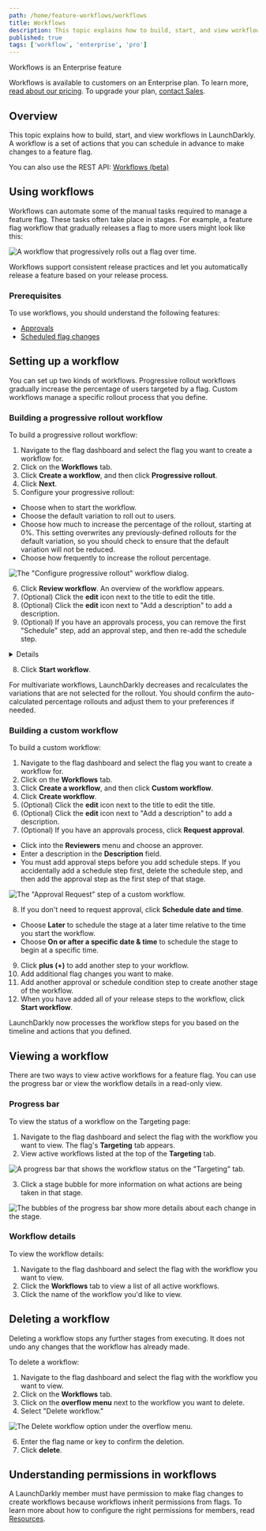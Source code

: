 ```yaml
---
path: /home/feature-workflows/workflows
title: Workflows
description: This topic explains how to build, start, and view workflows in LaunchDarkly.
published: true
tags: ['workflow', 'enterprise', 'pro']
---
```


<Callout intent="primary">
<CalloutTitle>Workflows is an Enterprise feature</CalloutTitle>
<CalloutDescription>

Workflows is available to customers on an Enterprise plan. To learn more, [read about our pricing](https://launchdarkly.com/pricing/). To upgrade your plan, [contact Sales](https://launchdarkly.com/contact-sales/).

</CalloutDescription>
</Callout>

## Overview

This topic explains how to build, start, and view workflows in LaunchDarkly. A workflow is a set of actions that you can schedule in advance to make changes to a feature flag.

<LearnMore>

You can also use the REST API: [Workflows (beta)](https://apidocs.launchdarkly.com/tag/Workflows-(beta)/)

</LearnMore>

## Using workflows

Workflows can automate some of the manual tasks required to manage a feature flag. These tasks often take place in stages. For example, a feature flag workflow that gradually releases a flag to more users might look like this:

![A workflow that progressively rolls out a flag over time.](workflows-progressive-rollout.png)

Workflows support consistent release practices and let you automatically release a feature based on your release process.

### Prerequisites

To use workflows, you should understand the following features:

* [Approvals](/home/feature-workflows/approvals)
* [Scheduled flag changes](/home/feature-workflows/scheduled-changes)

## Setting up a workflow

You can set up two kinds of workflows. Progressive rollout workflows gradually increase the percentage of users targeted by a flag. Custom workflows manage a specific rollout process that you define.

### Building a progressive rollout workflow

To build a progressive rollout workflow:

1. Navigate to the flag dashboard and select the flag you want to create a workflow for.
2. Click on the **Workflows** tab.
3. Click **Create a workflow**, and then click **Progressive rollout**.
4. Click **Next**.
5. Configure your progressive rollout:
  * Choose when to start the workflow.
  * Choose the default variation to roll out to users.
  * Choose how much to increase the percentage of the rollout, starting at 0%. This setting overwrites any previously-defined rollouts for the default variation, so you should check to ensure that the default variation will not be reduced.
  * Choose how frequently to increase the rollout percentage.
  
  ![The "Configure progressive rollout" workflow dialog.](workflow-progressive-rollout-modal.png)
  
6. Click **Review workflow**. An overview of the workflow appears.
7. (Optional) Click the **edit** icon next to the title to edit the title.
8. (Optional) Click the **edit** icon next to "Add a description" to add a description.
9. (Optional) If you have an approvals process, you can remove the first "Schedule" step, add an approval step, and then re-add the schedule step.

<Details summary="Click to expand details on adding an approval step">

If you have an approvals process, you can add an approval step to your workflow.

Here's how:

1. Click the **overflow menu** in the first first "Schedule" step.
2. Choose "Delete step." The **Request approval** and **Schedule date and time** options appear.
2. Click **Request approval**.
3. Click into the **Reviewers** menu and choose an approver.
4. Enter a description in the **Description** field.

You must add approval steps before you add schedule steps.

</Details>

8. Click **Start workflow**.

For multivariate workflows, LaunchDarkly decreases and recalculates the variations that are not selected for the rollout. You should confirm the auto-calculated percentage rollouts and adjust them to your preferences if needed.

### Building a custom workflow

To build a custom workflow:

1. Navigate to the flag dashboard and select the flag you want to create a workflow for.
2. Click on the **Workflows** tab.
3. Click **Create a workflow**, and then click **Custom workflow**.
4. Click **Create workflow**.
5. (Optional) Click the **edit** icon next to the title to edit the title.
6. (Optional) Click the **edit** icon next to "Add a description" to add a description.
7. (Optional) If you have an approvals process, click **Request approval**.
  * Click into the **Reviewers** menu and choose an approver.
  * Enter a description in the **Description** field.
  * You must add approval steps before you add schedule steps. If you accidentally add a schedule step first, delete the schedule step, and then add the approval step as the first step of that stage.
  
  ![The "Approval Request" step of a custom workflow.](workflow-custom-approval.png)
  
8. If you don't need to request approval, click **Schedule date and time**.
  * Choose **Later** to schedule the stage at a later time relative to the time you start the workflow.
  * Choose **On or after a specific date & time** to schedule the stage to begin at a specific time.
9. Click **plus (+)** to add another step to your workflow.
10. Add additional flag changes you want to make.
11. Add another approval or schedule condition step to create another stage of the workflow.
12. When you have added all of your release steps to the workflow, click **Start workflow**.

LaunchDarkly now processes the workflow steps for you based on the timeline and actions that you defined.

## Viewing a workflow

There are two ways to view active workflows for a feature flag. You can use the progress bar or view the workflow details in a read-only view.

### Progress bar

To view the status of a workflow on the Targeting page:

1. Navigate to the flag dashboard and select the flag with the workflow you want to view. The flag's **Targeting** tab appears.
2. View active workflows listed at the top of the **Targeting** tab.

![A progress bar that shows the workflow status on the "Targeting" tab.](workflows-progress-bar.png)

3. Click a stage bubble for more information on what actions are being taken in that stage.

![The bubbles of the progress bar show more details about each change in the stage.](workflows-progress-bar-details.png)

### Workflow details

To view the workflow details:

1. Navigate to the flag dashboard and select the flag with the workflow you want to view.
2. Click the **Workflows** tab to view a list of all active workflows.
3. Click the name of the workflow you'd like to view.

## Deleting a workflow

Deleting a workflow stops any further stages from executing. It does not undo any changes that the workflow has already made.

To delete a workflow:

1. Navigate to the flag dashboard and select the flag with the workflow you want to view.
3. Click on the **Workflows** tab.
4. Click on the **overflow menu** next to the workflow you want to delete.
5. Select "Delete workflow."

![The Delete workflow option under the overflow menu.](workflows-delete-workflow.png)

6. Enter the flag name or key to confirm the deletion.
7. Click **delete**.

## Understanding permissions in workflows

A LaunchDarkly member must have permission to make flag changes to create workflows because workflows inherit permissions from flags. To learn more about how to configure the right permissions for members, read [Resources](/home/members/role-resources).
